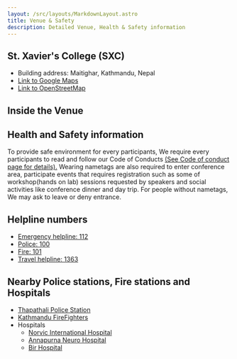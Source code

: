 ```yaml
---
layout: /src/layouts/MarkdownLayout.astro
title: Venue & Safety
description: Detailed Venue, Health & Safety information
---
```


## St. Xavier's College (SXC)

- Building address: Maitighar, Kathmandu, Nepal
- [Link to Google Maps](https://maps.app.goo.gl/taWtqWwt6SDN6MhLA)
- [Link to OpenStreetMap](https://www.openstreetmap.org/search?lat=27.691708&lon=85.320433&zoom=19#map=19/27.691707/85.320433)

<OpenStreetMap
    osmEmbedQuery="bbox=85.319000%2C27.690000%2C85.322000%2C27.693000&amp;layer=mapnik&amp;marker=27.691708%2C85.320433
"/>
    
## Inside the Venue
<FloorMap/>



## Health and Safety information
To provide safe environment for every participants, We require every participants to read and follow our Code of Conducts [(See Code of conduct page for details).](/code-of-conduct)
Wearing nametags are also required to enter conference area, participate events that requires registration such as some of workshop(hands on lab) sessions requested by speakers and social activities like conference dinner and day trip.
For people without nametags, We may ask to leave or deny entrance.

## Helpline numbers
- [Emergency helpline: 112](tel:112)
- [Police: 100](tel:100)
- [Fire: 101](tel:101)
- [Travel helpline: 1363](tel:1363)

## Nearby Police stations, Fire stations and Hospitals

- [Thapathali Police Station](https://maps.app.goo.gl/Vvoz4qWnNrTtSHou7)
- [Kathmandu FireFighters](https://maps.app.goo.gl/T9szbnYAS3fshVHX8)
- Hospitals
    - [Norvic International Hospital](https://maps.app.goo.gl/PvjfevSdjgbVaWFr9)
    - [Annapurna Neuro Hospital](https://maps.app.goo.gl/6YY7vagjScFrChy36)
    - [Bir Hospital](https://maps.app.goo.gl/56AGWxHBjRQvZtmh6)
